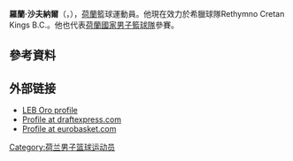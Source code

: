 '''羅蘭·沙夫納爾'''（{{lang-nl|'''Roeland Schaftenaar'''}}，{{bd|1988年|7月29日}}），[[荷蘭|荷蘭]]籃球運動員。他現在效力於希臘球隊Rethymno Cretan Kings B.C.。他也代表[[荷蘭國家男子籃球隊|荷蘭國家男子籃球隊]]參賽。

== 參考資料 ==
{{reflist}}

== 外部链接 ==
* [http://competiciones.feb.es/estadisticas/Jugador.aspx?i=633008&c=1816636 LEB Oro profile] {{Wayback|url=http://competiciones.feb.es/estadisticas/Jugador.aspx?i=633008&c=1816636 |date=20131029204322 }}
* [https://web.archive.org/web/20141014103829/http://www.draftexpress.com/profile/Roeland-Schaftenaar-21503/stats Profile at draftexpress.com]
* [http://basketball.eurobasket.com/player/Roeland_Schaftenaar/77074?Cntry=&PlayerID=77074&stats= Profile at [[eurobasket.com|eurobasket.com]] ] {{Wayback|url=http://basketball.eurobasket.com/player/Roeland_Schaftenaar/77074?Cntry=&PlayerID=77074&stats= |date=20160303212034 }}

{{Authority control}}
{{DEFAULTSORT:Schaftenaar, Roeland}}
[[Category:荷兰男子篮球运动员|Category:荷兰男子篮球运动员]]